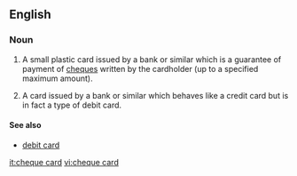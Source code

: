 {{wikipedia}}
==English==
===Noun===
{{en-noun|sg=[[cheque]] [[card]]}}
<!-- believe this is UK specific, not found in Australia at least -->
# {{British|banking}} A small plastic card issued by a bank or similar which is a guarantee of payment of [[cheque]]s written by the cardholder (up to a specified maximum amount).
# {{South Africa|banking}} A card issued by a bank or similar which behaves like a credit card but is in fact a type of debit card.
{{defn|en}}{{attention|en|topic=banking}}

====See also====
*[[debit card]]

[[it:cheque card]]
[[vi:cheque card]]